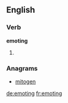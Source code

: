 
==English==

===Verb===
'''emoting'''

# {{present participle of|emote}}

===Anagrams===
* [[mitogen#English|mitogen]]

[[de:emoting]]
[[fr:emoting]]